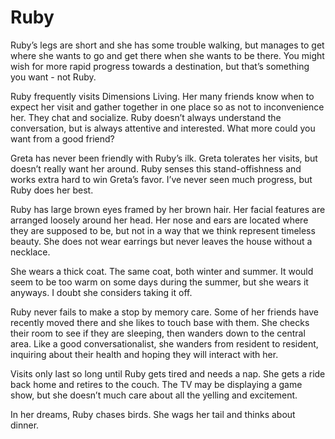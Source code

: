 # Ruby {.unnumbered}

Ruby's legs are short and she has some trouble walking, but manages to get where she wants to go and get there when she wants to be there. You might wish for more rapid progress towards a destination, but that's something you want - not Ruby.

Ruby frequently visits Dimensions Living. Her many friends know when to expect her visit and gather together in one place so as not to inconvenience her. They chat and socialize. Ruby doesn't always understand the conversation, but is always attentive and interested. What more could you want from a good friend?

Greta has never been friendly with Ruby's ilk. Greta tolerates her visits, but doesn't really want her around. Ruby senses this stand-offishness and works extra hard to win Greta's favor. I've never seen much progress, but Ruby does her best.

Ruby has large brown eyes framed by her brown hair. Her facial features are arranged loosely around her head. Her nose and ears are located where they are supposed to be, but not in a way that we think represent timeless beauty. She does not wear earrings but never leaves the house without a necklace.

She wears a thick coat. The same coat, both winter and summer. It would seem to be too warm on some days during the summer, but she wears it anyways. I doubt she considers taking it off.

Ruby never fails to make a stop by memory care. Some of her friends have recently moved there and she likes to touch base with them. She checks their room to see if they are sleeping, then wanders down to the central area. Like a good conversationalist, she wanders from resident to resident, inquiring about their health and hoping they will interact with her.

Visits only last so long until Ruby gets tired and needs a nap. She gets a ride back home and retires to the couch. The TV may be displaying a game show, but she doesn't much care about all the yelling and excitement.

In her dreams, Ruby chases birds. She wags her tail and thinks about dinner.
